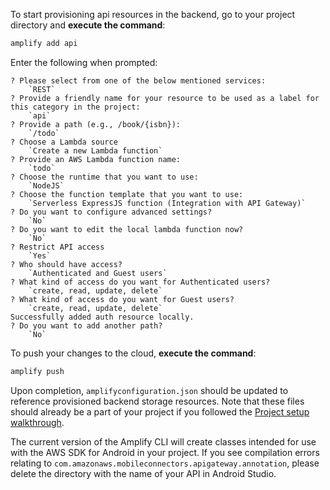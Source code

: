 To start provisioning api resources in the backend, go to your project directory and **execute the command**:

```bash
amplify add api
```

Enter the following when prompted:
```console
? Please select from one of the below mentioned services:
    `REST`
? Provide a friendly name for your resource to be used as a label for this category in the project:
    `api`
? Provide a path (e.g., /book/{isbn}):
    `/todo`
? Choose a Lambda source
    `Create a new Lambda function`
? Provide an AWS Lambda function name:
    `todo`
? Choose the runtime that you want to use:
    `NodeJS`
? Choose the function template that you want to use:
    `Serverless ExpressJS function (Integration with API Gateway)`
? Do you want to configure advanced settings?
    `No`
? Do you want to edit the local lambda function now?
    `No`
? Restrict API access
    `Yes`
? Who should have access?
    `Authenticated and Guest users`
? What kind of access do you want for Authenticated users?
    `create, read, update, delete`
? What kind of access do you want for Guest users?
    `create, read, update, delete`
Successfully added auth resource locally.
? Do you want to add another path?
    `No`
```

To push your changes to the cloud, **execute the command**:

```bash
amplify push
```

Upon completion, `amplifyconfiguration.json` should be updated to reference provisioned backend storage resources.  Note that these files should already be a part of your project if you followed the [Project setup walkthrough](/lib/project-setup/create-application).

<Callout warning>

The current version of the Amplify CLI will create classes intended for use with the AWS SDK for Android in your project. If you see compilation errors relating to `com.amazonaws.mobileconnectors.apigateway.annotation`, please delete the directory with the name of your API in Android Studio.

</Callout>
